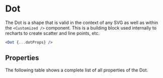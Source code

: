 
# Dot

The Dot is a shape that is valid in the context of any SVG as well as within the `<Customized />` component.
This is a building block used internally to recharts to create scatter and line points, etc.

```jsx
<Dot {...dotProps} />
```

<Meta of={ComponentStories} />

<Canvas of={ComponentStories.API} layout='padded'/>

## Properties

The following table shows a complete list of all properties of the Dot.

<Controls of={ComponentStories.API} />
